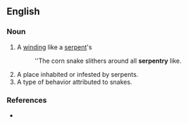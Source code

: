 ==English==

===Noun===
{{en-noun|serpentries}}

# A [[winding]] like a [[serpent]]'s
#:''The corn snake slithers around all '''serpentry''' like.
# A place inhabited or infested by serpents.  
# A type of behavior attributed to snakes.  

===References===
*{{R:Webster 1913}}